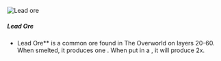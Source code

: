 ![Lead ore](/mods/techreborn/Lead_ore.png)

##### Lead Ore

- Lead Ore** is a common ore found in The Overworld on layers
        20-60. When smelted, it produces one
        <Mcitem id="techreborn:lead_ingot"/>. When
        put in a <Mcitem id="techreborn:grinder"/>,
        it will produce
        2x<Mcitem id="techreborn:lead_dust"/>.
